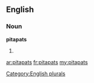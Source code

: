 ==English==

===Noun===
'''pitapats'''

# {{plural of|[[pitapat]]}}

[[Category:English plurals]]

[[ar:pitapats]]
[[fr:pitapats]]
[[my:pitapats]]